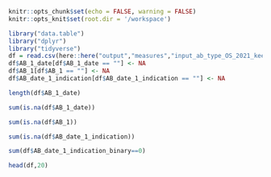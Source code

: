 

```r
knitr::opts_chunk$set(echo = FALSE, warning = FALSE)
knitr::opts_knit$set(root.dir = '/workspace')
```


```r
library("data.table")
library("dplyr")
library("tidyverse")
df = read.csv(here::here("output","measures","input_ab_type_OS_2021_keep_2021-01-01.csv.gz"))
df$AB_1_date[df$AB_1_date == ""] <- NA
df$AB_1[df$AB_1 == ""] <- NA
df$AB_date_1_indication[df$AB_date_1_indication == ""] <- NA
```


```r
length(df$AB_1_date)
```

```r
sum(is.na(df$AB_1_date))
```

```r
sum(is.na(df$AB_1))
```

```r
sum(is.na(df$AB_date_1_indication))
```

```r
sum(df$AB_date_1_indication_binary==0)
```

```r
head(df,20)
```